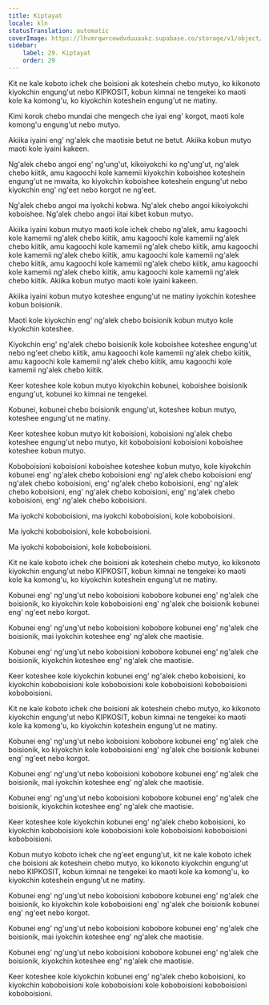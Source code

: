 ```yaml
---
title: Kiptayat
locale: kln
statusTranslation: automatic
coverImage: https://lhvmrqwrcowdvduuaukz.supabase.co/storage/v1/object/public/strapi-uploads/small_cover-educacion-fundamental.webp-2d51a7828a2b1309555be27f7e2a61a0.webp
sidebar:
    label: 29. Kiptayat
    order: 29
---
```

Kit ne kale koboto ichek che boisioni ak koteshein chebo mutyo, ko kikonoto kiyokchin engung'ut nebo KIPKOSIT, kobun kimnai ne tengekei ko maoti kole ka komong'u, ko kiyokchin koteshein engung'ut ne matiny.

Kimi korok chebo mundai che mengech che iyai eng' korgot, maoti kole komong'u engung'ut nebo mutyo.

Akiika iyaini eng' ng'alek che maotisie betut ne betut. Akiika kobun mutyo maoti kole iyaini kakeen.

Ng'alek chebo angoi eng' ng'ung'ut, kikoiyokchi ko ng'ung'ut, ng'alek chebo kiitik, amu kagoochi kole kamemii kiyokchin koboishee koteshein engung'ut ne mwaita, ko kiyokchin koboishee koteshein engung'ut nebo kiyokchin eng' ng'eet nebo korgot ne ng'eet.

Ng'alek chebo angoi ma iyokchi kobwa. Ng'alek chebo angoi kikoiyokchi koboishee. Ng'alek chebo angoi iitai kibet kobun mutyo.

Akiika iyaini kobun mutyo maoti kole ichek chebo ng'alek, amu kagoochi kole kamemii ng'alek chebo kiitik, amu kagoochi kole kamemii ng'alek chebo kiitik, amu kagoochi kole kamemii ng'alek chebo kiitik, amu kagoochi kole kamemii ng'alek chebo kiitik, amu kagoochi kole kamemii ng'alek chebo kiitik, amu kagoochi kole kamemii ng'alek chebo kiitik, amu kagoochi kole kamemii ng'alek chebo kiitik, amu kagoochi kole kamemii ng'alek chebo kiitik. Akiika kobun mutyo maoti kole iyaini kakeen.

Akiika iyaini kobun mutyo koteshee engung'ut ne matiny iyokchin koteshee kobun boisionik.

Maoti kole kiyokchin eng' ng'alek chebo boisionik kobun mutyo kole kiyokchin koteshee.

Kiyokchin eng' ng'alek chebo boisionik kole koboishee koteshee engung'ut nebo ng'eet chebo kiitik, amu kagoochi kole kamemii ng'alek chebo kiitik, amu kagoochi kole kamemii ng'alek chebo kiitik, amu kagoochi kole kamemii ng'alek chebo kiitik.

Keer koteshee kole kobun mutyo kiyokchin kobunei, koboishee boisionik engung'ut, kobunei ko kimnai ne tengekei.

Kobunei, kobunei chebo boisionik engung'ut, koteshee kobun mutyo, koteshee engung'ut ne matiny.

Keer koteshee kobun mutyo kit koboisioni, koboisioni ng'alek chebo koteshee engung'ut nebo mutyo, kit koboboisioni koboisioni koboishee koteshee kobun mutyo.

Koboboisioni koboisioni koboishee koteshee kobun mutyo, kole kiyokchin kobunei eng' ng'alek chebo koboisioni eng' ng'alek chebo koboisioni eng' ng'alek chebo koboisioni, eng' ng'alek chebo koboisioni, eng' ng'alek chebo koboisioni, eng' ng'alek chebo koboisioni, eng' ng'alek chebo koboisioni, eng' ng'alek chebo koboisioni.

Ma iyokchi koboboisioni, ma iyokchi koboboisioni, kole koboboisioni.

Ma iyokchi koboboisioni, kole koboboisioni.

Ma iyokchi koboboisioni, kole koboboisioni.

Kit ne kale koboto ichek che boisioni ak koteshein chebo mutyo, ko kikonoto kiyokchin engung'ut nebo KIPKOSIT, kobun kimnai ne tengekei ko maoti kole ka komong'u, ko kiyokchin koteshein engung'ut ne matiny.

Kobunei eng' ng'ung'ut nebo koboisioni kobobore kobunei eng' ng'alek che boisionik, ko kiyokchin kole koboboisioni eng' ng'alek che boisionik kobunei eng' ng'eet nebo korgot.

Kobunei eng' ng'ung'ut nebo koboisioni kobobore kobunei eng' ng'alek che boisionik, mai iyokchin koteshee eng' ng'alek che maotisie.

Kobunei eng' ng'ung'ut nebo koboisioni kobobore kobunei eng' ng'alek che boisionik, kiyokchin koteshee eng' ng'alek che maotisie.

Keer koteshee kole kiyokchin kobunei eng' ng'alek chebo koboisioni, ko kiyokchin koboboisioni kole koboboisioni kole koboboisioni koboboisioni koboboisioni.

Kit ne kale koboto ichek che boisioni ak koteshein chebo mutyo, ko kikonoto kiyokchin engung'ut nebo KIPKOSIT, kobun kimnai ne tengekei ko maoti kole ka komong'u, ko kiyokchin koteshein engung'ut ne matiny.

Kobunei eng' ng'ung'ut nebo koboisioni kobobore kobunei eng' ng'alek che boisionik, ko kiyokchin kole koboboisioni eng' ng'alek che boisionik kobunei eng' ng'eet nebo korgot.

Kobunei eng' ng'ung'ut nebo koboisioni kobobore kobunei eng' ng'alek che boisionik, mai iyokchin koteshee eng' ng'alek che maotisie.

Kobunei eng' ng'ung'ut nebo koboisioni kobobore kobunei eng' ng'alek che boisionik, kiyokchin koteshee eng' ng'alek che maotisie.

Keer koteshee kole kiyokchin kobunei eng' ng'alek chebo koboisioni, ko kiyokchin koboboisioni kole koboboisioni kole koboboisioni koboboisioni koboboisioni.

Kobun mutyo koboto ichek che ng'eet engung'ut, kit ne kale koboto ichek che boisioni ak koteshein chebo mutyo, ko kikonoto kiyokchin engung'ut nebo KIPKOSIT, kobun kimnai ne tengekei ko maoti kole ka komong'u, ko kiyokchin koteshein engung'ut ne matiny.

Kobunei eng' ng'ung'ut nebo koboisioni kobobore kobunei eng' ng'alek che boisionik, ko kiyokchin kole koboboisioni eng' ng'alek che boisionik kobunei eng' ng'eet nebo korgot.

Kobunei eng' ng'ung'ut nebo koboisioni kobobore kobunei eng' ng'alek che boisionik, mai iyokchin koteshee eng' ng'alek che maotisie.

Kobunei eng' ng'ung'ut nebo koboisioni kobobore kobunei eng' ng'alek che boisionik, kiyokchin koteshee eng' ng'alek che maotisie.

Keer koteshee kole kiyokchin kobunei eng' ng'alek chebo koboisioni, ko kiyokchin koboboisioni kole koboboisioni kole koboboisioni koboboisioni koboboisioni.

